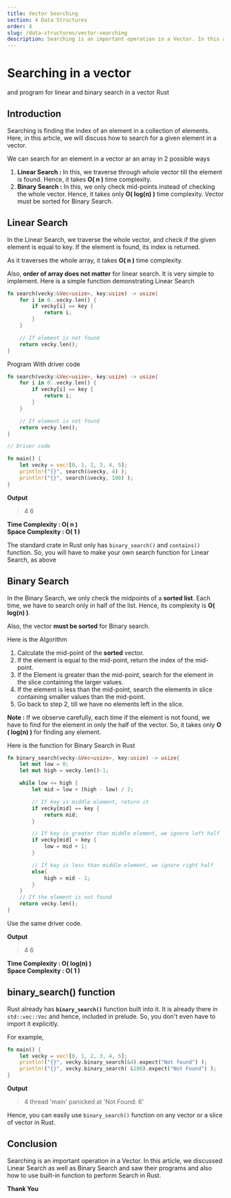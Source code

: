 ```yaml
---
title: Vector Searching
section: 4 Data Structures
order: 4
slug: /data-structures/vector-searching
description: Searching is an important operation in a Vector. In this article, we will discuss Linear Search as well as Binary Search and see their programs and also how to use built-in function to perform Search in Rust.
---
```


# Searching in a vector
and program for linear and binary search in a vector Rust

## Introduction

Searching is finding the index of an element in a collection of elements. Here, in this article, we will discuss how to search for a given element in a vector.

We can search for an element in a vector ar an array in 2 possible ways

1. **Linear Search :** In this, we traverse through whole vector till the element is found. Hence, it takes **O( n )** time complexity.
2. **Binary Search :** In this, we only check mid-points instead of checking the whole vector. Hence, it takes only **O( log(n) )** time complexity. Vector must be sorted for Binary Search.

## Linear Search

In the Linear Search, we traverse the whole vector, and check if the given element is equal to key. If the element is found, its index is returned.

As it traverses the whole array, it takes **O( n )** time complexity. 

Also, **order of array does not matter** for linear search. It is very simple to implement. Here is a simple function demonstrating Linear Search

```rust
fn search(vecky:&Vec<usize>, key:usize) -> usize{
    for i in 0..vecky.len() {
        if vecky[i] == key {
            return i;
        }
    }

    // If element is not found
    return vecky.len();
}
```

Program With driver code

```rust
fn search(vecky:&Vec<usize>, key:usize) -> usize{
    for i in 0..vecky.len() {
        if vecky[i] == key {
            return i;
        }
    }

    // If element is not found
    return vecky.len();
}

// Driver code

fn main() {
    let vecky = vec![0, 1, 2, 3, 4, 5];
    println!("{}", search(&vecky, 4) );
    println!("{}", search(&vecky, 100) );
}
```


**Output**

> 4
> 6

**Time Complexity : O( n )** <br/>
**Space Complexity : O( 1 )**


The standard crate in Rust only has `binary_search()` and `contains()` function. So, you will have to make your own search function for Linear Search, as above


## Binary Search

In the Binary Search, we only check the midpoints of a **sorted list**. Each time, we have to search only in half of the list. Hence, its complexity is **O( log(n) )**.

Also, the vector **must be sorted** for Binary search.

Here is the Algorithm
1. Calculate the mid-point of the **sorted** vector.
2. If the element is equal to the mid-point, return the index of the mid-point.
3. If the Element is greater than the mid-point, search for the element in the slice containing the larger values.
4. If the element is less than the mid-point, search the elements in slice containing smaller values than the mid-point.
5. Go back to step 2, till we have no elements left in the slice.

**Note :** If we observe carefully, each time if the element is not found, we have to find for the element in only the half of the vector. So, it takes only **O ( log(n) )** for finding any element.

Here is the function for Binary Search in Rust

```rust
fn binary_search(vecky:&Vec<usize>, key:usize) -> usize{
    let mut low = 0;
    let mut high = vecky.len()-1;

    while low <= high {
        let mid = low + (high - low) / 2;

        // If key is middle element, return it
        if vecky[mid] == key {
            return mid;
        }

        // If key is greater than middle element, we ignore left half
        if vecky[mid] < key {
            low = mid + 1;
        }

        // If key is less than middle element, we ignore right half
        else{
            high = mid - 1;
        }
    }
    // If the element is not found
    return vecky.len();
}
```

Use the same driver code.

**Output**

> 4
> 6

**Time Complexity : O( log(n) )** <br/>
**Space Complexity : O( 1 )**

## binary_search() function

Rust already has **`binary_search()`** function built into it. It is already there in `std::vec::Vec` and hence, included in prelude. So, you don't even have to import it explicitly.

For example,

```rust
fn main() {
    let vecky = vec![0, 1, 2, 3, 4, 5];
    println!("{}", vecky.binary_search(&4).expect("Not found") );
    println!("{}", vecky.binary_search( &100).expect("Not Found") );
}
```

**Output**

> 4
thread 'main' panicked at 'Not Found: 6'

Hence, you can easily use `binary_search()` function on any vector or  a slice of vector in Rust.

## Conclusion

Searching is an important operation in a Vector. In this article, we discussed Linear Search as well as Binary Search and saw their programs and also how to use built-in function to perform Search in Rust.

**Thank You**